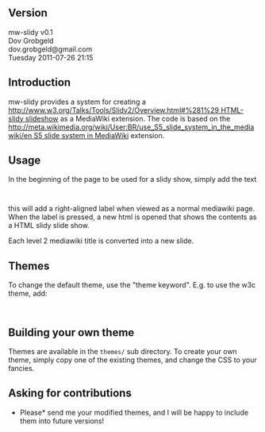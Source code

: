 == Version ==

mw-slidy v0.1   <br/>
Dov Grobgeld<br/>
dov.grobgeld@gmail.com<br/>
Tuesday 2011-07-26 21:15 <br/>

== Introduction ==

mw-slidy provides a system for creating a [[http://www.w3.org/Talks/Tools/Slidy2/Overview.html#%281%29 HTML-slidy slideshow]] as a MediaWiki extension. The code is based on the [[http://meta.wikimedia.org/wiki/User:BR/use_S5_slide_system_in_the_mediawiki/en S5 slide system in MediaWiki]] extension.

== Usage ==

In the beginning of the page to be used for a slidy show, simply add the text

  <slidy/>

this will add a right-aligned label when viewed as a normal mediawiki page. When the label is pressed, a new html is opened that shows the contents as a HTML slidy slide show.

Each level 2 mediawiki title is converted into a new slide.

== Themes ==

To change the default theme, use the "theme keyword". E.g. to use the w3c theme, add:

  <slidy
  theme="w3c" />

== Building your own theme ==

Themes are available in the <tt>themes/</tt> sub directory. To create your own theme, simply copy one of the existing themes, and change the CSS to your fancies.

== Asking for contributions ==

*Please* send me your modified themes, and I will be happy to include them into future versions!

